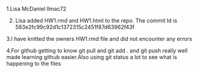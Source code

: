   1.Lisa McDaniel llmac72
  
  2. Lisa added HW1.rmd and HW1.html to the repo. The commit Id is 583e2fc99c92d1c1372315c2451f87d63962f43f
  
  3.I have knitted the owners HW1.rmd file and did not encounter any errors
  
  4.For github getting to know git pull and git add . and git push really well made learning github easier.Also using git status a lot to see what is happening to the files 
